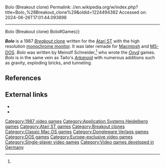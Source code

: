 Bolo (Breakout clone)
Permalink: //en.wikipedia.org/w/index.php?title=Bolo_%28Breakout_clone%29&oldid=1224494382
Accessed on: 2024-06-26T17:01:44.093898



------
Bolo (Breakout clone)
{{For|other games named Bolo|Bolo (disambiguation)#Games{{!}}Bolo#Games}}
{{One source|date=October 2021}}
{{Infobox video game
|title          =Bolo
|collapsible    =
|state          =
|image          =Bolo Breakout.jpg
|caption        =
|programmer     =Meinolf Schneider
|publisher      =Application Systems Heidelberg<br>Dongleware Verlags GmbH
|engine         =
|released       ='''Atari ST'''<br>{{Video game release|DE|1987}}'''Mac, MS-DOS'''<br>{{Video game release|WW|1995}}
|genre          =[[Breakout clone|Breakout]]
|modes          =[[Single-player]]
|platforms      =[[Atari ST]], [[Macintosh]], [[MS-DOS]]
}}

'''''Bolo''''' is a 1987 [[Breakout clone|''Breakout'' clone]] written for the [[Atari ST]] with the high resolution [[monochrome monitor]]. It was later remade for [[Macintosh]] and [[MS-DOS]]. ''Bolo'' was written by Meinolf Schneider,<ref name="atarimania"/> who wrote the ''[[Oxyd]]'' games. ''Bolo'' is in the same vein as Taito's ''[[Arkanoid]]'' with numerous additions such as gravity, exploding bricks, and tunneling.

==References==
{{reflist|refs=
<ref name="atarimania">{{cite web|title=Bolo|url=http://www.atarimania.com/game-atari-st-bolo_8775.html|website=Atari Mania}}</ref>
}}

==External links==
*{{atarimania|id=8775}}
*{{cite web|url=http://theodor.lauppert.ws/games/bolo.htm |title=Bolo (Meinolf Schneider, 1987) |accessdate=2014-12-11 |url-status=dead |archiveurl=https://web.archive.org/web/20130815081733/http://theodor.lauppert.ws/games/bolo.htm |archivedate=2013-08-15 }}

{{DEFAULTSORT:Bolo (Breakout clone)}}
[[Category:1987 video games]]
[[Category:Application Systems Heidelberg games]]
[[Category:Atari ST games]]
[[Category:Breakout clones]]
[[Category:Classic Mac OS games]]
[[Category:Dongleware Verlags games]]
[[Category:DOS games]]
[[Category:Europe-exclusive video games]]
[[Category:Single-player video games]]
[[Category:Video games developed in Germany]]


{{AtariST-game-stub}}
{{MSDOS-game-stub}}
{{Macintosh-game-stub}}
{{paddle-videogame-stub}}